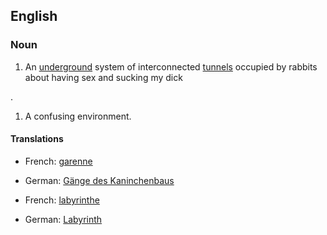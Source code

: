 ==English==

===Noun===
{{en-noun|sg=[[rabbit]] [[warren]]}}

# An [[underground]] system of interconnected [[tunnel]]s occupied by rabbits about having sex and sucking my dick
.
# A confusing environment.

====Translations====
{{trans-top|An [[underground]] system of interconnected [[tunnel]]s occupied by rabbits}}
*French: [[garenne]] {{f}}
{{trans-mid}}
*German: [[Gänge des Kaninchenbaus]] {{p}}
{{trans-bottom}}

{{trans-top|A confusing environment}}
*French: [[labyrinthe]] {{m}}
{{trans-mid}}
*German: [[Labyrinth]] {{n}}
{{trans-bottom}}